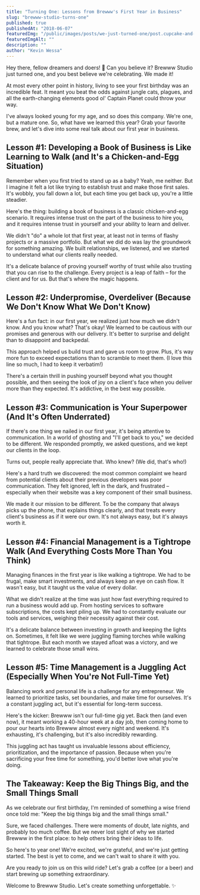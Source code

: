 ```yaml
---
title: "Turning One: Lessons from Brewww's First Year in Business"
slug: "brewww-studio-turns-one"
published: true
publishedAt: "2018-06-07"
featuredImg: "/public/images/posts/we-just-turned-one/post.cupcake-and-one-candle.jpeg"
featuredImgAlt: ""
description: ""
author: "Kevin Wessa"
---
```


Hey there, fellow dreamers and doers! 👋 Can you believe it? Brewww Studio just turned one, and you best believe we're celebrating. We made it!

At most every other point in history, living to see your first birthday was an incredible feat. It meant you beat the odds against jungle cats, plagues, and all the earth-changing elements good ol' Captain Planet could throw your way.

I've always looked young for my age, and so does this company. We're one, but a mature one. So, what have we learned this year? Grab your favorite brew, and let's dive into some real talk about our first year in business.

## Lesson #1: Developing a Book of Business is Like Learning to Walk (and It's a Chicken-and-Egg Situation)

Remember when you first tried to stand up as a baby? Yeah, me neither. But I imagine it felt a lot like trying to establish trust and make those first sales. It's wobbly, you fall down a lot, but each time you get back up, you're a little steadier.

Here's the thing: building a book of business is a classic chicken-and-egg scenario. It requires intense trust on the part of the business to hire you, and it requires intense trust in yourself and your ability to learn and deliver.

We didn't "do" a whole lot that first year, at least not in terms of flashy projects or a massive portfolio. But what we did do was lay the groundwork for something amazing. We built relationships, we listened, and we started to understand what our clients really needed.

It's a delicate balance of proving yourself worthy of trust while also trusting that you can rise to the challenge. Every project is a leap of faith – for the client and for us. But that's where the magic happens.

## Lesson #2: Underpromise, Overdeliver (Because We Don't Know What We Don't Know)

Here's a fun fact: in our first year, we realized just how much we didn't know. And you know what? That's okay! We learned to be cautious with our promises and generous with our delivery. It's better to surprise and delight than to disappoint and backpedal.

This approach helped us build trust and gave us room to grow. Plus, it's way more fun to exceed expectations than to scramble to meet them. (I love this line so much, I had to keep it verbatim!)

There's a certain thrill in pushing yourself beyond what you thought possible, and then seeing the look of joy on a client's face when you deliver more than they expected. It's addictive, in the best way possible.

## Lesson #3: Communication is Your Superpower (And It's Often Underrated)

If there's one thing we nailed in our first year, it's being attentive to communication. In a world of ghosting and "I'll get back to you," we decided to be different. We responded promptly, we asked questions, and we kept our clients in the loop.

Turns out, people really appreciate that. Who knew? (We did, that's who!)

Here's a hard truth we discovered: the most common complaint we heard from potential clients about their previous developers was poor communication. They felt ignored, left in the dark, and frustrated – especially when their website was a key component of their small business.

We made it our mission to be different. To be the company that always picks up the phone, that explains things clearly, and that treats every client's business as if it were our own. It's not always easy, but it's always worth it.

## Lesson #4: Financial Management is a Tightrope Walk (And Everything Costs More Than You Think)

Managing finances in the first year is like walking a tightrope. We had to be frugal, make smart investments, and always keep an eye on cash flow. It wasn't easy, but it taught us the value of every dollar.

What we didn't realize at the time was just how fast everything required to run a business would add up. From hosting services to software subscriptions, the costs kept piling up. We had to constantly evaluate our tools and services, weighing their necessity against their cost.

It's a delicate balance between investing in growth and keeping the lights on. Sometimes, it felt like we were juggling flaming torches while walking that tightrope. But each month we stayed afloat was a victory, and we learned to celebrate those small wins.

## Lesson #5: Time Management is a Juggling Act (Especially When You're Not Full-Time Yet)

Balancing work and personal life is a challenge for any entrepreneur. We learned to prioritize tasks, set boundaries, and make time for ourselves. It's a constant juggling act, but it's essential for long-term success.

Here's the kicker: Brewww isn't our full-time gig yet. Back then (and even now), it meant working a 40-hour week at a day job, then coming home to pour our hearts into Brewww almost every night and weekend. It's exhausting, it's challenging, but it's also incredibly rewarding.

This juggling act has taught us invaluable lessons about efficiency, prioritization, and the importance of passion. Because when you're sacrificing your free time for something, you'd better love what you're doing.

## The Takeaway: Keep the Big Things Big, and the Small Things Small

As we celebrate our first birthday, I'm reminded of something a wise friend once told me: "Keep the big things big and the small things small."

Sure, we faced challenges. There were moments of doubt, late nights, and probably too much coffee. But we never lost sight of why we started Brewww in the first place: to help others bring their ideas to life.

So here's to year one! We're excited, we're grateful, and we're just getting started. The best is yet to come, and we can't wait to share it with you.

Are you ready to join us on this wild ride? Let's grab a coffee (or a beer) and start brewing up something extraordinary.

Welcome to Brewww Studio. Let's create something unforgettable. ✨

